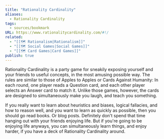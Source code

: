 ```yaml
---
title: "Rationality Cardinality"
aliases:
  - Rationality Cardinality
tags:
  - sources/bookmark
URL: https://www.rationalitycardinality.com/#!/
related:
  - "[[🗺️ Rationalism|Rationalism]]"
  - "[[🗺️ Social Games|Social Games]]"
  - "[[🗺️ Card Games|Card Games]]"
publish: true
---
```




Rationality Cardinality is a party game for sneakily exposing yourself and your friends to useful concepts, in the most amusing possible way. The rules are similar to those of Apples to Apples or Cards Against Humanity: In each round, one player reads a Question card, and each other player selects an Answer card to match it. Unlike those games, however, the cards are designed to simultaneously make you laugh, and teach you something.

If you really want to learn about heuristics and biases, logical fallacies, and how to reason well, and you want to learn as quickly as possible, then you should go read books. Or blog posts. Definitely don't spend that time hanging out with your friends enjoying life. But if you're going to be enjoying life anyways, you can simultaneously learn things, and enjoy harder, if you have a deck of Rationality Cardinality around.